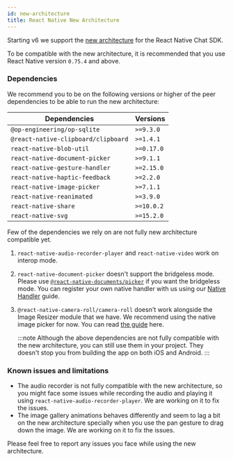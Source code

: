 ```yaml
---
id: new-architecture
title: React Native New Architecture
---
```


Starting v6 we support the [new architecture](https://reactnative.dev/architecture/landing-page) for the React Native Chat SDK.

To be compatible with the new architecture, it is recommended that you use React Native version `0.75.4` and above.

### Dependencies

We recommend you to be on the following versions or higher of the peer dependencies to be able to run the new architecture:

| Dependencies                        | Versions   |
| ----------------------------------- | ---------- |
| `@op-engineering/op-sqlite`         | `>=9.3.0`  |
| `@react-native-clipboard/clipboard` | `>=1.4.1`  |
| `react-native-blob-util`            | `>=0.17.0` |
| `react-native-document-picker`      | `>=9.1.1`  |
| `react-native-gesture-handler`      | `>=2.15.0` |
| `react-native-haptic-feedback`      | `>=2.2.0`  |
| `react-native-image-picker`         | `>=7.1.1`  |
| `react-native-reanimated`           | `>=3.9.0`  |
| `react-native-share`                | `>=10.0.2` |
| `react-native-svg`                  | `>=15.2.0` |

Few of the dependencies we rely on are not fully new architecture compatible yet.

1. `react-native-audio-recorder-player` and `react-native-video` work on interop mode.
2. `react-native-document-picker` doesn't support the bridgeless mode. Please use [`@react-native-documents/picker`](https://react-native-documents.github.io/docs/sponsor-only/intro) if you want the bridgeless mode. You can register your own native handler with us using our [Native Handler](../customization/native-handlers.mdx) guide.
3. `@react-native-camera-roll/camera-roll` doesn't work alongside the Image Resizer module that we have. We recommend using the native image picker for now. You can read [the guide](./native-image-picker.mdx) here.

   :::note
   Although the above dependencies are not fully compatible with the new architecture, you can still use them in your project. They doesn't stop you from building the app on both iOS and Android.
   :::

### Known issues and limitations

- The audio recorder is not fully compatible with the new architecture, so you might face some issues while recording the audio and playing it using `react-native-audio-recorder-player`. We are working on it to fix the issues.
- The image gallery animations behaves differently and seem to lag a bit on the new architecture specially when you use the pan gesture to drag down the image. We are working on it to fix the issues.

Please feel free to report any issues you face while using the new architecture.
